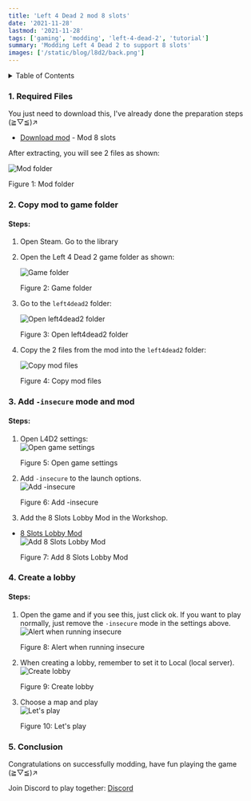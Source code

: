 ```yaml
---
title: 'Left 4 Dead 2 mod 8 slots'
date: '2021-11-28'
lastmod: '2021-11-28'
tags: ['gaming', 'modding', 'left-4-dead-2', 'tutorial']
summary: 'Modding Left 4 Dead 2 to support 8 slots'
images: ['/static/blog/l8d2/back.png']
---
```


<details>
  <summary style={{ fontSize: "1.5em", fontWeight: "bold" }}>Table of Contents</summary>
  1. [Required Files](#1-required-files) <br />
  2. [Copy mod to game folder](#2-copy-mod-to-game-folder) <br />
  3. [Add `-insecure` mode and mod](#3-add-insecure-mode-and-mod) <br />
  4. [Create a lobby](#4-create-a-lobby) <br />
  5. [Conclusion](#5-conclusion) <br />
</details>

### 1. Required Files
You just need to download this, I've already done the preparation steps (≧▽≦)↗
 
- [Download mod](https://drive.google.com/file/d/1FRpIJ3s1S6rCcYVi9jXimHTntzJhQaeG/view?usp=sharing) - Mod 8 slots

After extracting, you will see 2 files as shown:
<div style={{ textAlign: "center" }}>
  <img
    src="/static/blog/l8d2/mod-folder.png"
    alt="Mod folder"
    style={{ width: "80%", display: "block", margin: "0 auto" }}
  />
  <p style={{ textAlign: "center" }}>Figure 1: Mod folder</p>
</div>

### 2. Copy mod to game folder
#### Steps:
1. Open Steam. Go to the library
2. Open the Left 4 Dead 2 game folder as shown:
    <div style={{ textAlign: "center" }}>
      <img
        src="/static/blog/l8d2/game-folder.png"
        alt="Game folder"
        style={{ width: "100%", display: "block", margin: "0 auto" }}
      />
      <p style={{ textAlign: "center" }}>Figure 2: Game folder</p>
    </div>
3. Go to the `left4dead2` folder:
    <div style={{ textAlign: "center" }}>
      <img
        src="/static/blog/l8d2/mod-1.png"
        alt="Open left4dead2 folder"
        style={{ width: "100%", display: "block", margin: "0 auto" }}
      />
      <p style={{ textAlign: "center" }}>Figure 3: Open left4dead2 folder</p>
    </div>

4. Copy the 2 files from the mod into the `left4dead2` folder:
    <div style={{ textAlign: "center" }}>
      <img
        src="/static/blog/l8d2/mod-2.png"
        alt="Copy mod files"
        style={{ width: "100%", display: "block", margin: "0 auto" }}
      />
      <p style={{ textAlign: "center" }}>Figure 4: Copy mod files</p>
    </div>

### 3. Add `-insecure` mode and mod
#### Steps:
1. Open L4D2 settings:
    <div style={{ textAlign: "center" }}>
      <img
        src="/static/blog/l8d2/game-1.png"
        alt="Open game settings"
        style={{ width: "100%", display: "block", margin: "0 auto" }}
      />
      <p style={{ textAlign: "center" }}>Figure 5: Open game settings</p>
    </div>
2. Add `-insecure` to the launch options.
    <div style={{ textAlign: "center" }}>
      <img
        src="/static/blog/l8d2/game-2.png"
        alt="Add -insecure"
        style={{ width: "100%", display: "block", margin: "0 auto" }}
      />
      <p style={{ textAlign: "center" }}>Figure 6: Add -insecure</p>
    </div>
3. Add the 8 Slots Lobby Mod in the Workshop.
- [8 Slots Lobby Mod](https://steamcommunity.com/sharedfiles/filedetails/?id=546656726)
    <div style={{ textAlign: "center" }}>
      <img
        src="/static/blog/l8d2/game-3.png"
        alt="Add 8 Slots Lobby Mod"
        style={{ width: "100%", display: "block", margin: "0 auto" }}
      />
      <p style={{ textAlign: "center" }}>Figure 7: Add 8 Slots Lobby Mod</p>
    </div>

### 4. Create a lobby
#### Steps:
1. Open the game and if you see this, just click ok. If you want to play normally, just remove the `-insecure` mode in the settings above.
    <div style={{ textAlign: "center" }}>
      <img
        src="/static/blog/l8d2/game-4.png"
        alt="Alert when running insecure"
        style={{ width: "100%", display: "block", margin: "0 auto" }}
      />
      <p style={{ textAlign: "center" }}>Figure 8: Alert when running insecure</p>
    </div>
2. When creating a lobby, remember to set it to Local (local server).
    <div style={{ textAlign: "center" }}>
      <img
        src="/static/blog/l8d2/game-5.png"
        alt="Create lobby"
        style={{ width: "100%", display: "block", margin: "0 auto" }}
      />
      <p style={{ textAlign: "center" }}>Figure 9: Create lobby</p>
    </div>
3. Choose a map and play
    <div style={{ textAlign: "center" }}>
      <img
        src="/static/blog/l8d2/back.png"
        alt="Let's play"
        style={{ width: "100%", display: "block", margin: "0 auto" }}
      />
      <p style={{ textAlign: "center" }}>Figure 10: Let's play</p>
    </div>

### 5. Conclusion
Congratulations on successfully modding, have fun playing the game (≧▽≦)↗

Join Discord to play together: [Discord](https://discord.gg/C7gZGuvYJj)

